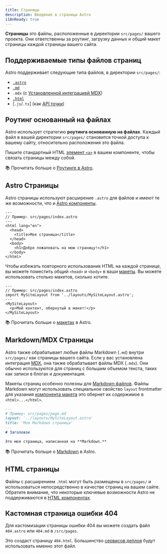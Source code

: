 ```yaml
---
title: Страницы
description: Введение в страницы Astro
i18nReady: true
---
```


**Страницы** это файлы, расположенные в директории `src/pages/` вашего проекта. 
Они ответственны за роутинг, загрузку данных и общий макет страницы каждой страницы вашего сайта.

## Поддерживаемые типы файлов страниц 

Astro поддерживает следующие типа файлов, в директории `src/pages/`:
- [`.astro`](#astro-страницы)
- [`.md`](#markdownmdx-страницы)
- `.mdx` (с [Установленной интеграцией MDX](/ru/guides/integrations-guide/mdx/#installation))
- [`.html`](#html-страницы)
- [`.js`/`.ts`] (как [API точки](/ru/guides/endpoints/))

## Роутинг основанный на файлах

Astro использует стратегию **роутинга основанную на файлах**.
Каждый файл в вашей директории `src/pages/` становится точкой доступа к вашему сайту, относительно расположения это файла.

Пишите стандартный HTML [элемент `<a>`](https://developer.mozilla.org/en-US/docs/Web/HTML/Element/a) 
в вашем компоненте, чтобы связать страницы между собой.

📚 Прочитать больше о [Роутинге в Astro](/ru/guides/routing/).

## Astro Страницы

Astro страницы используют расширение `.astro` для файлов и имеют те же возможности, что и [Astro компоненты](/ru/basics/astro-components/).

```astro
---
// Пример: src/pages/index.astro
---
<html lang="en">
  <head>
    <title>Моя страница</title>
  </head>
  <body>
    <h1>Добро пожаловать на мою страницу!</h1>
  </body>
</html>
```

Чтобы избежать повторного использования HTML на каждой странице, вы можете поместить общий `<head>` и `<body>`
в ваши [макеты](/ru/basics/layouts/).
Вы можете использовать столько макетов, сколько хотите.

```astro {3} /</?MySiteLayout>/
---
// Пример: src/pages/index.astro
import MySiteLayout from '../layouts/MySiteLayout.astro';
---
<MySiteLayout>
  <p>Мой контент, обернутый в макет!</p>
</MySiteLayout>
```

📚 Прочитать больше о [макетах](/ru/basics/layouts/) в Astro.

## Markdown/MDX Страницы

Astro также обрабатывает любые файлы Markdown (`.md`) внутри `src/pages/` как страницы вашего сайта.
Если у вас установлена интеграция [MDX](/ru/guides/integrations-guide/mdx/#installation), она также обрабатывает файлы MDX (`.mdx`).
Они обычно используются для страниц с большим объемом текста, таких как записи в блогах и документация.

Макеты страниц особенно полезны для [Markdown файлов](#markdownmdx-страницы).
Файлы Markdown могут использовать специальное свойство `layout` frontmatter для указания [компонента макета](/ru/basics/layouts/)
это обернет их содержимое в `<html>...</html>`.

```md {3}
---
# Пример: src/pages/page.md
layout: '../layouts/MySiteLayout.astro'
title: 'Моя Markdown страница'
---
# Заголовок

Это моя страница, написанная на **Markdown.**
```

📚 Прочитать больше о [Markdown](/ru/guides/markdown-content/) в Astro.

## HTML страницы

Файлы с расширением `.html` могут быть размещены в `src/pages/` и использоваться непосредственно в качестве страниц на вашем сайте.
Обратите внимание, что некоторые ключевые возможности Astro не поддерживаются в [HTML компонентах](/ru/basics/astro-components/#html-компоненты).

## Кастомная страница ошибки 404

Для кастомизации страницы ошибки 404 вы можете создать файл `404.astro` или `404.md` в `/src/pages`.

Это создаст страницу `404.html`. Большинство [сервисов деплоя](/ru/guides/deploy/) будут использовать именно этот файл.

